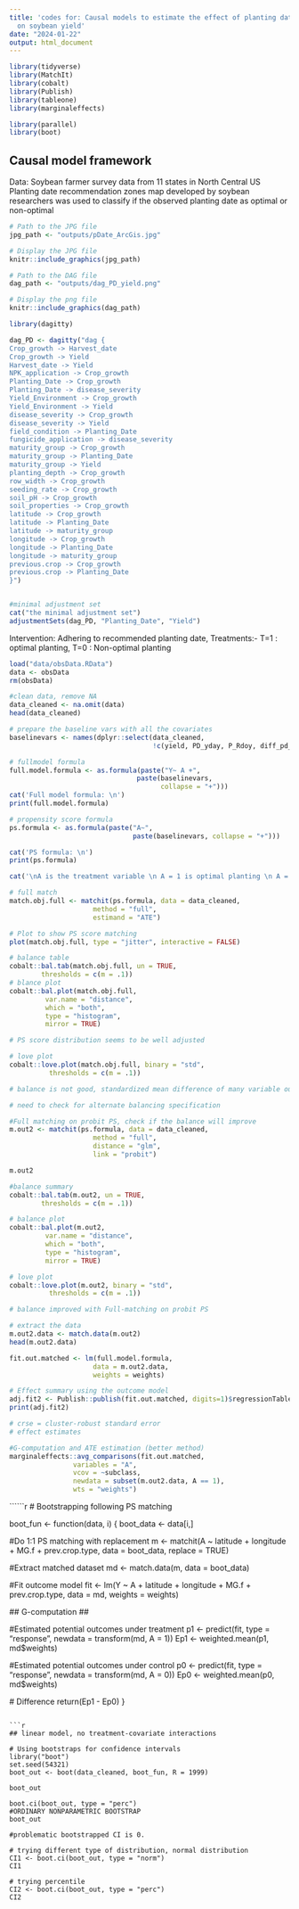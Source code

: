 ```yaml
---
title: 'codes for: Causal models to estimate the effect of planting date recommendation
  on soybean yield'
date: "2024-01-22"
output: html_document
---
```


```r
library(tidyverse)
library(MatchIt)
library(cobalt)
library(Publish)
library(tableone)
library(marginaleffects)

library(parallel)
library(boot)
```

## Causal model framework

Data: Soybean farmer survey data from 11 states in North Central US Planting date recommendation zones map developed by soybean researchers was used to classify if the observed planting date as optimal or non-optimal

```r
# Path to the JPG file
jpg_path <- "outputs/pDate_ArcGis.jpg"

# Display the JPG file
knitr::include_graphics(jpg_path)
```

```r

# Path to the DAG file
dag_path <- "outputs/dag_PD_yield.png"

# Display the png file
knitr::include_graphics(dag_path)
```

```r
library(dagitty)

dag_PD <- dagitty("dag {
Crop_growth -> Harvest_date
Crop_growth -> Yield
Harvest_date -> Yield
NPK_application -> Crop_growth
Planting_Date -> Crop_growth
Planting_Date -> disease_severity
Yield_Environment -> Crop_growth
Yield_Environment -> Yield
disease_severity -> Crop_growth
disease_severity -> Yield
field_condition -> Planting_Date
fungicide_application -> disease_severity
maturity_group -> Crop_growth
maturity_group -> Planting_Date
maturity_group -> Yield
planting_depth -> Crop_growth
row_width -> Crop_growth
seeding_rate -> Crop_growth
soil_pH -> Crop_growth
soil_properties -> Crop_growth
latitude -> Crop_growth
latitude -> Planting_Date
latitude -> maturity_group
longitude -> Crop_growth
longitude -> Planting_Date
longitude -> maturity_group
previous.crop -> Crop_growth
previous.crop -> Planting_Date
}")


#minimal adjustment set
cat("the minimal adjustment set")
adjustmentSets(dag_PD, "Planting_Date", "Yield")
```

Intervention: Adhering to recommended planting date, Treatments:- T=1 : optimal planting, T=0 : Non-optimal planting

```r
load("data/obsData.RData")
data <- obsData
rm(obsData)

#clean data, remove NA
data_cleaned <- na.omit(data)
head(data_cleaned)
```

```r
# prepare the baseline vars with all the covariates
baselinevars <- names(dplyr::select(data_cleaned,
                                    !c(yield, PD_yday, P_Rdoy, diff_pd_rpd, Y, A)))

# fullmodel formula 
full.model.formula <- as.formula(paste("Y~ A +", 
                                paste(baselinevars, 
                                      collapse = "+")))
cat('Full model formula: \n')
print(full.model.formula)

# propensity score formula
ps.formula <- as.formula(paste("A~", 
                               paste(baselinevars, collapse = "+")))

cat('PS formula: \n')
print(ps.formula)

cat('\nA is the treatment variable \n A = 1 is optimal planting \n A = 0 is non-optimal planting')

```

```r
# full match
match.obj.full <- matchit(ps.formula, data = data_cleaned,
                     method = "full", 
                     estimand = "ATE")

```

```r
# Plot to show PS score matching 
plot(match.obj.full, type = "jitter", interactive = FALSE)
```

```r
# balance table
cobalt::bal.tab(match.obj.full, un = TRUE, 
        thresholds = c(m = .1))
# blance plot
cobalt::bal.plot(match.obj.full,  
         var.name = "distance", 
         which = "both", 
         type = "histogram",  
         mirror = TRUE)

# PS score distribution seems to be well adjusted 

```
```r
# love plot
cobalt::love.plot(match.obj.full, binary = "std", 
          thresholds = c(m = .1))

# balance is not good, standardized mean difference of many variable out of range

# need to check for alternate balancing specification
```


```r

#Full matching on probit PS, check if the balance will improve
m.out2 <- matchit(ps.formula, data = data_cleaned,
                     method = "full", 
                     distance = "glm",
                     link = "probit")

m.out2

```

```r

#balance summary
cobalt::bal.tab(m.out2, un = TRUE, 
        thresholds = c(m = .1))

# balance plot
cobalt::bal.plot(m.out2,  
         var.name = "distance", 
         which = "both", 
         type = "histogram",  
         mirror = TRUE)

# love plot
cobalt::love.plot(m.out2, binary = "std", 
          thresholds = c(m = .1))

# balance improved with Full-matching on probit PS
```

``` r
# extract the data 
m.out2.data <- match.data(m.out2)
head(m.out2.data)
```

```r
fit.out.matched <- lm(full.model.formula,
                     data = m.out2.data,
                     weights = weights) 

# Effect summary using the outcome model 
adj.fit2 <- Publish::publish(fit.out.matched, digits=1)$regressionTable[2,]
print(adj.fit2)

```

```r
# crse = cluster-robust standard error
# effect estimates

#G-computation and ATE estimation (better method)
marginaleffects::avg_comparisons(fit.out.matched,
                variables = "A",
                vcov = ~subclass,
                newdata = subset(m.out2.data, A == 1),
                wts = "weights")

```


``````r
# Bootstrapping following PS matching

boot_fun <- function(data, i) {
  boot_data <- data[i,]
  
  #Do 1:1 PS matching with replacement
  m <- matchit(A ~ latitude + longitude + MG.f + prev.crop.type,
               data = boot_data,
               replace = TRUE)
  
  #Extract matched dataset
  md <- match.data(m, data = boot_data)
  
  #Fit outcome model
  fit <- lm(Y ~ A + latitude + longitude + MG.f + prev.crop.type,
             data = md, weights = weights)
  
  ## G-computation ##
  
  #Estimated potential outcomes under treatment
  p1 <- predict(fit, type = "response",
                newdata = transform(md, A = 1))
  Ep1 <- weighted.mean(p1, md$weights)
  
  #Estimated potential outcomes under control
  p0 <- predict(fit, type = "response",
                newdata = transform(md, A = 0))
  Ep0 <- weighted.mean(p0, md$weights)
  
  # Difference
  return(Ep1 - Ep0)
}
```

```r
## linear model, no treatment-covariate interactions

# Using bootstraps for confidence intervals 
library("boot")
set.seed(54321)
boot_out <- boot(data_cleaned, boot_fun, R = 1999)

boot_out

boot.ci(boot_out, type = "perc")
#ORDINARY NONPARAMETRIC BOOTSTRAP
boot_out

#problematic bootstrapped CI is 0.

# trying different type of distribution, normal distribution
CI1 <- boot.ci(boot_out, type = "norm")  
CI1

# trying percentile
CI2 <- boot.ci(boot_out, type = "perc")
CI2
``` 